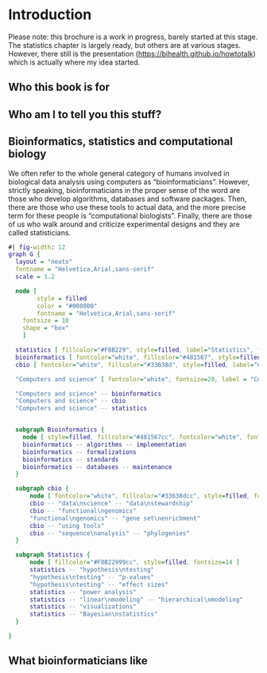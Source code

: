 # Introduction

Please note: this brochure is a work in progress, barely started at this stage.
The statistics chapter is largely ready, but others are at various stages.
However, there still is the presentation ([https://bihealth.github.io/howtotalk](https://bihealth.github.io/howtotalk))
which is actually where my idea started.

## Who this book is for

## Who am I to tell you this stuff?

## Bioinformatics, statistics and computational biology

We often refer to the whole general category of humans involved in
biological data analysis using computers as "bioinformaticians". However,
strictly speaking, bioinformaticians in the proper sense of the word are
those who develop algorithms, databases and software packages. Then, there
are those who use these tools to actual data, and the more precise term for
these people is "computational biologists". Finally, there are those of us
who walk around and criticize experimental designs and they are called
statisticians.

```dot
#| fig-width: 12
graph G {
  layout = "neato"
  fontname = "Helvetica,Arial,sans-serif"
  scale = 1.2

  node [
		style = filled
		color = "#000000"
		fontname = "Helvetica,Arial,sans-serif"
    fontsize = 10
    shape = "box"
	]

  statistics [ fillcolor="#F8B229", style=filled, label="Statistics", fontsize=18 ]
  bioinformatics [ fontcolor="white", fillcolor="#481567", style=filled, label="Bioinformatics", fontsize=18 ]
  cbio [ fontcolor="white", fillcolor="#33638d", style=filled, label="Computational\nbiology", fontsize=18 ]

  "Computers and science" [ fontcolor="white", fontsize=20, label = "Computers\nand\nScience" ]

  "Computers and science" -- bioinformatics
  "Computers and science" -- cbio
  "Computers and science" -- statistics


  subgraph Bioinformatics {
    node [ style=filled, fillcolor="#481567cc", fontcolor="white", fontsize=14 ]
    bioinformatics -- algorithms -- implementation
    bioinformatics -- formalizations
    bioinformatics -- standards
    bioinformatics -- databases -- maintenance
  }

  subgraph cbio {
      node [ fontcolor="white", fillcolor="#33638dcc", style=filled, fontsize=14 ]
      cbio -- "data\nscience" -- "data\nstewardship"
      cbio -- "functional\ngenomics"
      "functional\ngenomics" -- "gene set\nenrichment"
      cbio -- "using tools"
      cbio -- "sequence\nanalysis" -- "phylogenies"
  }

  subgraph Statistics {
      node [ fillcolor="#F8B22999cc", style=filled, fontsize=14 ]
      statistics -- "hypothesis\ntesting"
      "hypothesis\ntesting" -- "p-values"
      "hypothesis\ntesting" -- "effect sizes"
      statistics -- "power analysis"
      statistics -- "linear\nmodeling" -- "hierarchical\nmodeling"
      statistics -- "visualizations"
      statistics -- "Bayesian\nstatistics"
  }

}
```


## What bioinformaticians like
